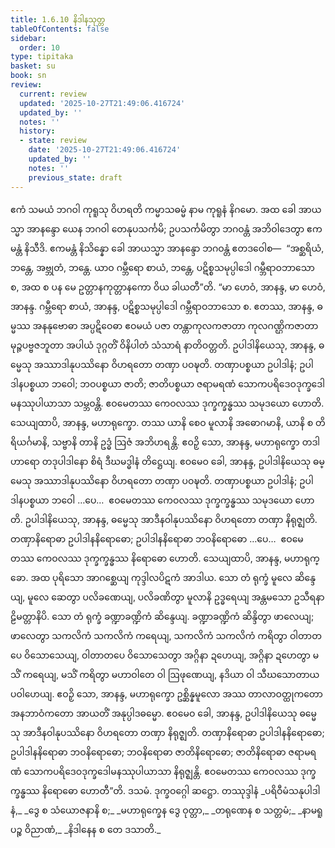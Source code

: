 ```yaml
---
title: 1.6.10 နိဒါနသုတ္တ
tableOfContents: false
sidebar:
  order: 10
type: tipitaka
basket: su
book: sn
review:
  current: review
  updated: '2025-10-27T21:49:06.416724'
  updated_by: ''
  notes: ''
  history:
  - state: review
    date: '2025-10-27T21:49:06.416724'
    updated_by: ''
    notes: ''
    previous_state: draft
---
```



<ReviewStatus review={frontmatter.review} showDetails={true} />

<HypothesisAnnotation frontmatter={frontmatter} />

<DynamicBreadcrumb />

<Division number="60" book="sn" e="ch" v="18" p="288">

<Paragraph number="426" book="sn">
ဧကံ သမယံ ဘဂဝါ ကုရူသု ဝိဟရတိ ကမ္မာသဓမ္မံ နာမ ကုရူနံ နိဂမော. အထ ခေါ အာယသ္မာ အာနန္ဒော ယေန ဘဂဝါ တေနုပသင်္ကမိ; ဥပသင်္ကမိတွာ ဘဂဝန္တံ အဘိဝါဒေတွာ ဧကမန္တံ နိသီဒိ. ဧကမန္တံ နိသိန္နော ခေါ အာယသ္မာ အာနန္ဒော ဘဂဝန္တံ ဧတဒဝေါစ—  “အစ္ဆရိယံ, ဘန္တေ, အဗ္ဘုတံ, ဘန္တေ. ယာဝ ဂမ္ဘီရော စာယံ, ဘန္တေ, ပဋိစ္စသမုပ္ပါဒေါ ဂမ္ဘီရာဝဘာသော စ, အထ စ ပန မေ ဥတ္တာနကုတ္တာနကော ဝိယ ခါယတီ”တိ.
</Paragraph>

<Paragraph number="427" book="sn">
“မာ ဟေဝံ, အာနန္ဒ, မာ ဟေဝံ, အာနန္ဒ. ဂမ္ဘီရော စာယံ, အာနန္ဒ, ပဋိစ္စသမုပ္ပါဒေါ ဂမ္ဘီရာဝဘာသော စ. ဧတဿ, အာနန္ဒ, ဓမ္မဿ အနနုဗောဓာ အပ္ပဋိဝေဓာ ဧဝမယံ ပဇာ တန္တာကုလကဇာတာ ကုလဂဏ္ဌိကဇာတာ မုဉ္ဇပဗ္ဗဇဘူတာ အပါယံ ဒုဂ္ဂတိံ ဝိနိပါတံ သံသာရံ နာတိဝတ္တတိ.
</Paragraph>

<Paragraph number="428" book="sn">
ဥပါဒါနိယေသု, အာနန္ဒ, ဓမ္မေသု အဿာဒါနုပဿိနော ဝိဟရတော တဏှာ ပဝဍ္ဎတိ. တဏှာပစ္စယာ ဥပါဒါနံ; ဥပါဒါနပစ္စယာ ဘဝေါ; ဘဝပစ္စယာ ဇာတိ; ဇာတိပစ္စယာ ဇရာမရဏံ သောကပရိဒေဝဒုက္ခဒေါမနဿုပါယာသာ သမ္ဘဝန္တိ. ဧဝမေတဿ ကေဝလဿ ဒုက္ခက္ခန္ဓဿ သမုဒယော ဟောတိ.
</Paragraph>

<Paragraph number="429" book="sn">
သေယျထာပိ, အာနန္ဒ, မဟာရုက္ခော. တဿ ယာနိ စေဝ မူလာနိ အဓောဂမာနိ, ယာနိ စ တိရိယင်္ဂမာနိ, သဗ္ဗာနိ တာနိ ဥဒ္ဓံ ဩဇံ အဘိဟရန္တိ. ဧဝဉှိ သော, အာနန္ဒ, မဟာရုက္ခော တဒါဟာရော တဒုပါဒါနော စိရံ ဒီဃမဒ္ဓါနံ တိဋ္ဌေယျ. ဧဝမေဝ ခေါ, အာနန္ဒ, ဥပါဒါနိယေသု ဓမ္မေသု အဿာဒါနုပဿိနော ဝိဟရတော တဏှာ ပဝဍ္ဎတိ. တဏှာပစ္စယာ ဥပါဒါနံ; ဥပါဒါနပစ္စယာ ဘဝေါ …ပေ…  ဧဝမေတဿ ကေဝလဿ ဒုက္ခက္ခန္ဓဿ သမုဒယော ဟောတိ.
</Paragraph>

<Paragraph number="430" book="sn">
ဥပါဒါနိယေသု, အာနန္ဒ, ဓမ္မေသု အာဒီနဝါနုပဿိနော ဝိဟရတော တဏှာ နိရုဇ္ဈတိ. တဏှာနိရောဓာ ဥပါဒါနနိရောဓော; ဥပါဒါနနိရောဓာ ဘဝနိရောဓော …ပေ…  ဧဝမေတဿ ကေဝလဿ ဒုက္ခက္ခန္ဓဿ နိရောဓော ဟောတိ.
</Paragraph>

<Paragraph number="431" book="sn">
သေယျထာပိ, အာနန္ဒ, မဟာရုက္ခော. အထ ပုရိသော အာဂစ္ဆေယျ ကုဒ္ဒါလပိဋကံ အာဒါယ. သော တံ ရုက္ခံ မူလေ ဆိန္ဒေယျ, မူလေ ဆေတွာ ပလိခဏေယျ, ပလိခဏိတွာ မူလာနိ ဥဒ္ဓရေယျ အန္တမသော ဥသီရနာဠိမတ္တာနိပိ. သော တံ ရုက္ခံ ခဏ္ဍာခဏ္ဍိကံ ဆိန္ဒေယျ. ခဏ္ဍာခဏ္ဍိကံ ဆိန္ဒိတွာ ဖာလေယျ; ဖာလေတွာ သကလိကံ သကလိကံ ကရေယျ, သကလိကံ သကလိကံ ကရိတွာ ဝါတာတပေ ဝိသောသေယျ, ဝါတာတပေ ဝိသောသေတွာ အဂ္ဂိနာ ဍဟေယျ, အဂ္ဂိနာ ဍဟေတွာ မသိံ ကရေယျ, မသိံ ကရိတွာ မဟာဝါတေ ဝါ ဩဖုဏေယျ, နဒိယာ ဝါ သီဃသောတာယ ပဝါဟေယျ. ဧဝဉှိ သော, အာနန္ဒ, မဟာရုက္ခော ဥစ္ဆိန္နမူလော အဿ တာလာဝတ္ထုကတော အနဘာဝံကတော အာယတိံ အနုပ္ပါဒဓမ္မော. ဧဝမေဝ ခေါ, အာနန္ဒ, ဥပါဒါနိယေသု ဓမ္မေသု အာဒီနဝါနုပဿိနော ဝိဟရတော တဏှာ နိရုဇ္ဈတိ. တဏှာနိရောဓာ ဥပါဒါနနိရောဓော; ဥပါဒါနနိရောဓာ ဘဝနိရောဓော; ဘဝနိရောဓာ ဇာတိနိရောဓော; ဇာတိနိရောဓာ ဇရာမရဏံ သောကပရိဒေဝဒုက္ခဒေါမနဿုပါယာသာ နိရုဇ္ဈန္တိ. ဧဝမေတဿ ကေဝလဿ ဒုက္ခက္ခန္ဓဿ နိရောဓော ဟောတီ”တိ.

</Paragraph>
</Division>

<Paragraph number="432" type="center" book="sn">
ဒသမံ.



</Paragraph>

<Paragraph number="433" type="center" book="sn">
ဒုက္ခဝဂ္ဂေါ ဆဋ္ဌော.



</Paragraph>

<Paragraph number="434" type="center" book="sn">
တဿုဒ္ဒါနံ


</Paragraph>

<Paragraph number="435" type="verses" book="sn">
_ပရိဝီမံသနုပါဒါနံ,_  
_ဒွေ စ သံယောဇနာနိ စ;_  
_မဟာရုက္ခေန ဒွေ ဝုတ္တာ,_  
_တရုဏေန စ သတ္တမံ;_  
_နာမရူပဉ္စ ဝိညာဏံ,_  
_နိဒါနေန စ တေ ဒသာတိ._
</Paragraph>
